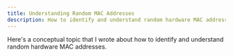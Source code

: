 ```yaml
---
title: Understanding Random MAC Addresses
description: How to identify and understand random hardware MAC addresses
---
```



Here's a conceptual topic that I wrote about how to identify and understand random hardware MAC
addresses.

